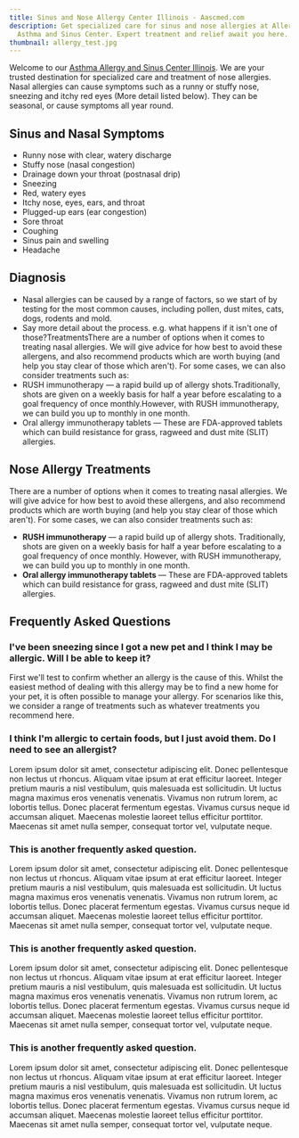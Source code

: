```yaml
---
title: Sinus and Nose Allergy Center Illinois - Aascmed.com
description: Get specialized care for sinus and nose allergies at Allergy,
  Asthma and Sinus Center. Expert treatment and relief await you here.
thumbnail: allergy_test.jpg
---
```

Welcome to our [Asthma Allergy and Sinus Center Illinois](https://aascmed.com/). We are your trusted destination for specialized care and treatment of nose allergies. Nasal allergies can cause symptoms such as a runny or stuffy nose, sneezing and itchy red eyes (More detail listed below). They can be seasonal, or cause symptoms all year round.

<ButtonList />

## Sinus and Nasal Symptoms

- Runny nose with clear, watery discharge
- Stuffy nose (nasal congestion)
- Drainage down your throat (postnasal drip)
- Sneezing
- Red, watery eyes
- Itchy nose, eyes, ears, and throat
- Plugged-up ears (ear congestion)
- Sore throat
- Coughing
- Sinus pain and swelling
- Headache

## Diagnosis

- Nasal allergies can be caused by a range of factors, so we start of by testing for the most common causes, including pollen, dust mites, cats, dogs, rodents and mold.
- Say more detail about the process. e.g. what happens if it isn't one of those?TreatmentsThere are a number of options when it comes to treating nasal allergies. We will give advice for how best to avoid these allergens, and also recommend products which are worth buying (and help you stay clear of those which aren't). For some cases, we can also consider treatments such as:
- RUSH immunotherapy — a rapid build up of allergy shots.Traditionally, shots are given on a weekly basis for half a year before escalating to a goal frequency of once monthly.However, with RUSH immunotherapy, we can build you up to monthly in one month.
- Oral allergy immunotherapy tablets — These are FDA-approved tablets which can build resistance for grass, ragweed and dust mite (SLIT) allergies.

## Nose Allergy Treatments

There are a number of options when it comes to treating nasal allergies. We will give advice for how best to avoid these allergens, and also recommend products which are worth buying (and help you stay clear of those which aren't). For some cases, we can also consider treatments such as:

- **RUSH immunotherapy** — a rapid build up of allergy shots. Traditionally, shots are given on a weekly basis for half a year before escalating to a goal frequency of once monthly. However, with RUSH immunotherapy, we can build you up to monthly in one month.
- **Oral allergy immunotherapy tablets** — These are FDA-approved tablets which can build resistance for grass, ragweed and dust mite (SLIT) allergies.

<ContactBanner />

## Frequently Asked Questions

### I've been sneezing since I got a new pet and I think I may be allergic. Will I be able to keep it?

First we'll test to confirm whether an allergy is the cause of this. Whilst the easiest method of
dealing with this allergy may be to find a new home for your pet, it is often possible to manage
your allergy. For scenarios like this, we consider a range of treatments such as whatever
treatments you recommend here.

### I think I'm allergic to certain foods, but I just avoid them. Do I need to see an allergist?

Lorem ipsum dolor sit amet, consectetur adipiscing elit. Donec pellentesque non lectus ut rhoncus. Aliquam vitae ipsum at erat efficitur laoreet. Integer pretium mauris a nisl vestibulum, quis malesuada est sollicitudin. Ut luctus magna maximus eros venenatis venenatis. Vivamus non rutrum lorem, ac lobortis tellus. Donec placerat fermentum egestas. Vivamus cursus neque id accumsan aliquet. Maecenas molestie laoreet tellus efficitur porttitor. Maecenas sit amet nulla semper, consequat tortor vel, vulputate neque.

### This is another frequently asked question.

Lorem ipsum dolor sit amet, consectetur adipiscing elit. Donec pellentesque non lectus ut rhoncus. Aliquam vitae ipsum at erat efficitur laoreet. Integer pretium mauris a nisl vestibulum, quis malesuada est sollicitudin. Ut luctus magna maximus eros venenatis venenatis. Vivamus non rutrum lorem, ac lobortis tellus. Donec placerat fermentum egestas. Vivamus cursus neque id accumsan aliquet. Maecenas molestie laoreet tellus efficitur porttitor. Maecenas sit amet nulla semper, consequat tortor vel, vulputate neque.

### This is another frequently asked question.

Lorem ipsum dolor sit amet, consectetur adipiscing elit. Donec pellentesque non lectus ut rhoncus. Aliquam vitae ipsum at erat efficitur laoreet. Integer pretium mauris a nisl vestibulum, quis malesuada est sollicitudin. Ut luctus magna maximus eros venenatis venenatis. Vivamus non rutrum lorem, ac lobortis tellus. Donec placerat fermentum egestas. Vivamus cursus neque id accumsan aliquet. Maecenas molestie laoreet tellus efficitur porttitor. Maecenas sit amet nulla semper, consequat tortor vel, vulputate neque.

### This is another frequently asked question.

Lorem ipsum dolor sit amet, consectetur adipiscing elit. Donec pellentesque non lectus ut rhoncus. Aliquam vitae ipsum at erat efficitur laoreet. Integer pretium mauris a nisl vestibulum, quis malesuada est sollicitudin. Ut luctus magna maximus eros venenatis venenatis. Vivamus non rutrum lorem, ac lobortis tellus. Donec placerat fermentum egestas. Vivamus cursus neque id accumsan aliquet. Maecenas molestie laoreet tellus efficitur porttitor. Maecenas sit amet nulla semper, consequat tortor vel, vulputate neque.
